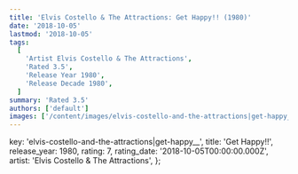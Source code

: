 ```yaml
---
title: 'Elvis Costello & The Attractions: Get Happy!! (1980)'
date: '2018-10-05'
lastmod: '2018-10-05'
tags:
  [
    'Artist Elvis Costello & The Attractions',
    'Rated 3.5',
    'Release Year 1980',
    'Release Decade 1980',
  ]
summary: 'Rated 3.5'
authors: ['default']
images: ['/content/images/elvis-costello-and-the-attractions|get-happy__.jpg']
---
```


  key: 'elvis-costello-and-the-attractions|get-happy__',
  title: 'Get Happy!!',
  release_year: 1980,
  rating: 7,
  rating_date: '2018-10-05T00:00:00.000Z',
  artist: 'Elvis Costello & The Attractions',
};

<MusicRating data={data} />
